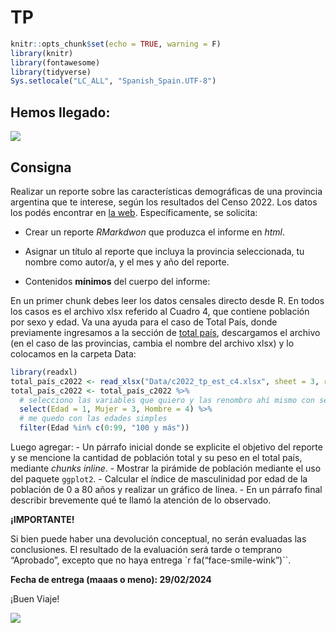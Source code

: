 # TP

```r
knitr::opts_chunk$set(echo = TRUE, warning = F)
library(knitr)
library(fontawesome)
library(tidyverse)
Sys.setlocale("LC_ALL", "Spanish_Spain.UTF-8")
```

## Hemos llegado:
  
![](figs/aplausos.gif)


## Consigna

Realizar un reporte sobre las características demográficas de una provincia argentina que te interese, según los resultados del Censo 2022. Los datos los podés encontrar en [la web](https://censo.gob.ar/index.php/datos_definitivos/). Específicamente, se solicita:

* Crear un reporte *RMarkdwon* que produzca el informe en *html*.

* Asignar un título al reporte que incluya la provincia seleccionada, tu nombre como autor/a, y el mes y año del reporte.

* Contenidos **mínimos** del cuerpo del informe:

En un primer chunk debes leer los datos censales directo desde R. En todos los casos es el archivo xlsx referido al Cuadro 4, que contiene población por sexo y edad. Va una ayuda para el caso de Total País, donde previamente ingresamos a la sección de [total país](https://censo.gob.ar/index.php/datos_definitivos_total_pais/), descargamos el archivo (en el caso de las provincias, cambia el nombre del archivo xlsx) y lo colocamos en la carpeta Data:
```r
library(readxl)
total_país_c2022 <- read_xlsx("Data/c2022_tp_est_c4.xlsx", sheet = 3, range = "A4:E127")
total_país_c2022 <- total_país_c2022 %>% 
  # selecciono las variables que quiero y las renombro ahí mismo con select
  select(Edad = 1, Mujer = 3, Hombre = 4) %>% 
  # me quedo con las edades simples
  filter(Edad %in% c(0:99, "100 y más")) 
```
    
Luego agregar:
    - Un párrafo inicial donde se explicite el objetivo del reporte y se mencione la cantidad de población total y su peso en el total país, mediante *chunks inline*.
    - Mostrar la pirámide de población mediante el uso del paquete `ggplot2`. 
    - Calcular el índice de masculinidad por edad de la población de 0 a 80 años y realizar un gráfico de línea.
    - En un párrafo final describir brevemente qué te llamó la atención de lo observado.
    
**¡IMPORTANTE!** 

Si bien puede haber una devolución conceptual, no serán evaluadas las conclusiones. El resultado de la evaluación será tarde o temprano "Aprobado", excepto que no haya entrega `r fa("face-smile-wink")``.

**Fecha de entrega (maaas o meno): 29/02/2024**

¡Buen Viaje!

![](figs/r_rollercoaster.png)

